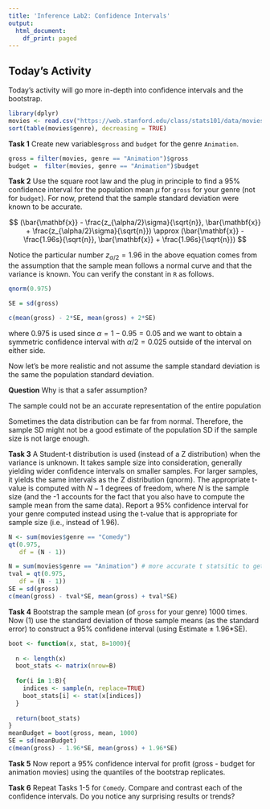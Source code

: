 ```yaml
---
title: 'Inference Lab2: Confidence Intervals'
output:
  html_document:
    df_print: paged
---
```


## Today's Activity

Today's activity will go more in-depth into confidence intervals and the bootstrap. 

```r
library(dplyr)
movies <- read.csv("https://web.stanford.edu/class/stats101/data/movies.csv", stringsAsFactors = FALSE)
sort(table(movies$genre), decreasing = TRUE)
```

**Task 1** Create new variables`gross` and `budget` for the genre `Animation`.

``` r

gross = filter(movies, genre == "Animation")$gross 
budget =  filter(movies, genre == "Animation")$budget 

```

**Task 2** Use the square root law and the plug in principle to find a 95% confidence interval for the population mean $\mu$ for `gross` for your genre (not for `budget`). For now, pretend that the sample standard deviation were known to be accurate.

$$
(\bar{\mathbf{x}} - \frac{z_{\alpha/2}\sigma}{\sqrt{n}}, \bar{\mathbf{x}} + \frac{z_{\alpha/2}\sigma}{\sqrt{n}}) \approx (\bar{\mathbf{x}} - \frac{1.96s}{\sqrt{n}}, \bar{\mathbf{x}} + \frac{1.96s}{\sqrt{n}}) 
$$ 

Notice the particular number $z_{\alpha/2} = 1.96$ in the above equation comes from the assumption that the sample mean follows a normal curve and that the variance is known. You can verify the constant in `R` as follows.


```r
qnorm(0.975)

SE = sd(gross)

c(mean(gross) - 2*SE, mean(gross) + 2*SE)
```
where 0.975 is used since $\alpha = 1 - 0.95 = 0.05$ and we want to obtain a symmetric confidence interval with $\alpha/2 = 0.025$ outside of the interval on either side.

Now let's be more realistic and not assume the sample standard deviation is the same the population standard deviation. 

**Question** Why is that a safer assumption?

The sample could not be an accurate representation of the entire population 

Sometimes the data distribution can be far from normal. Therefore, the sample SD might not be a good estimate of the population SD if the sample size is not large enough.

**Task 3** A Student-t distribution is used (instead of a Z distribution) when the variance is unknown. It takes sample size into consideration, generally yielding wider confidence intervals on smaller samples. For larger samples, it yields the same intervals as the Z distribution (qnorm). The appropriate t-value is computed with $N - 1$ degrees of freedom, where $N$ is the sample size (and the -1 accounts for the fact that you also have to compute the sample mean from the same data). Report a 95% confidence interval for your genre computed instead using the t-value that is appropriate for sample size (i.e., instead of 1.96).  
```r
N <- sum(movies$genre == "Comedy") 
qt(0.975,
   df = (N - 1))

N = sum(movies$genre == "Animation") # more accurate t statsitic to get confidence interval 
tval = qt(0.975,
   df = (N - 1))
SE = sd(gross) 
c(mean(gross) - tval*SE, mean(gross) + tval*SE)
```

**Task 4** Bootstrap the sample mean (of `gross` for your genre) 1000 times. Now (1) use the standard deviation of those sample means (as the standard error) to construct a 95% confidene interval (using Estimate $\pm$ 1.96*SE). 
``` r
boot <- function(x, stat, B=1000){
  
  n <- length(x)
  boot_stats <- matrix(nrow=B)
  
  for(i in 1:B){
    indices <- sample(n, replace=TRUE)
    boot_stats[i] <- stat(x[indices])
  }
  
  return(boot_stats)
}
meanBudget = boot(gross, mean, 1000)
SE = sd(meanBudget) 
c(mean(gross) - 1.96*SE, mean(gross) + 1.96*SE)
```
**Task 5** Now report a 95% confidence interval for profit (gross - budget for animation movies) using the quantiles of the bootstrap replicates. 

**Task 6** Repeat Tasks 1-5 for `Comedy`. Compare and contrast each of the confidence intervals. Do you notice any surprising results or trends?


